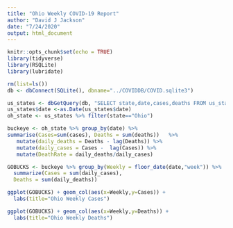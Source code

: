 ```yaml
---
title: "Ohio Weekly COVID-19 Report"
author: "David J Jackson"
date: "7/24/2020"
output: html_document
---
```


```r
knitr::opts_chunk$set(echo = TRUE)
library(tidyverse)
library(RSQLite)
library(lubridate)
```
```r
rm(list=ls())
db <- dbConnect(SQLite(), dbname="../COVIDDB/COVID.sqlite3")

us_states <- dbGetQuery(db, "SELECT state,date,cases,deaths FROM us_states;")
us_states$date <-as.Date(us_states$date)
oh_state <- us_states %>% filter(state=="Ohio")  

```
```r

buckeye <- oh_state %>% group_by(date) %>% 
summarise(Cases=sum(cases), Deaths = sum(deaths))   %>%
   mutate(daily_deaths = Deaths - lag(Deaths)) %>% 
   mutate(daily_cases = Cases -  lag(Cases)) %>%
   mutate(DeathRate = daily_deaths/daily_cases)
```

```r
GOBUCKS <- buckeye %>% group_by(Weekly = floor_date(date,"week")) %>%
  summarize(Cases = sum(daily_cases),
  Deaths = sum(daily_deaths))
```
```r
ggplot(GOBUCKS) + geom_col(aes(x=Weekly,y=Cases)) +
  labs(title="Ohio Weekly Cases")
```
```r
ggplot(GOBUCKS) + geom_col(aes(x=Weekly,y=Deaths)) +
  labs(title="Ohio Weekly Deaths")
```

